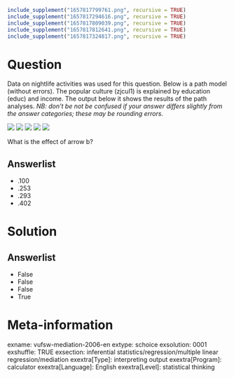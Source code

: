 ```r
include_supplement("1657817799761.png", recursive = TRUE)
include_supplement("1657817294616.png", recursive = TRUE)
include_supplement("1657817809039.png", recursive = TRUE)
include_supplement("1657817812641.png", recursive = TRUE)
include_supplement("1657817324817.png", recursive = TRUE)
```

Question
========
Data on nightlife activities was used for this question. Below is a path model (without errors). The popular culture (zjcul1) is explained by education (educ) and income. The output below it shows the results of the path analyses. *NB: don't be not be confused if your answer differs slightly from the answer categories; these may be rounding errors.*  
  
![](1657817799761.png)
![](1657817294616.png)
![](1657817809039.png)
![](1657817812641.png)
![](1657817324817.png)
  
What is the effect of arrow b?

Answerlist
----------
* .100
* .253
* .293
* .402

Solution
========

Answerlist
----------
* False
* False
* False
* True

Meta-information
================
exname: vufsw-mediation-2006-en
extype: schoice
exsolution: 0001
exshuffle: TRUE
exsection: inferential statistics/regression/multiple linear regression/mediation
exextra[Type]: interpreting output
exextra[Program]: calculator
exextra[Language]: English
exextra[Level]: statistical thinking

